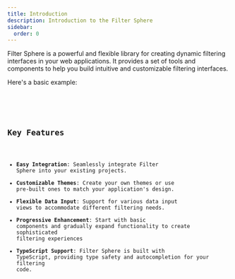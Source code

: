```yaml
---
title: Introduction
description: Introduction to the Filter Sphere
sidebar:
  order: 0
---
```


Filter Sphere is a powerful and flexible library for creating dynamic filtering interfaces in your web applications. It provides a set of tools and components to help you build intuitive and customizable filtering interfaces.

Here's a basic example:


<Tabs>
  <TabItem label="Preview">
    <AdvancedFilter client:load />
  </TabItem>
  <TabItem label="Code">
    <Code code={importedCode} lang="tsx" />
  </TabItem>
</Tabs>

## Key Features

- **Easy Integration**: Seamlessly integrate Filter Sphere into your existing projects.
- **Customizable Themes**: Create your own themes or use pre-built ones to match your application's design.
- **Flexible Data Input**: Support for various data input views to accommodate different filtering needs.
- **Progressive Enhancement**: Start with basic components and gradually expand functionality to create sophisticated filtering experiences
- **TypeScript Support**: Filter Sphere is built with TypeScript, providing type safety and autocompletion for your filtering code.
